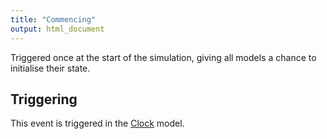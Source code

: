 ```yaml
---
title: "Commencing"
output: html_document
---
```



Triggered once at the start of the simulation, giving all models a chance to initialise their state.


## Triggering

This event is triggered in the [Clock](/docs/Models/Clock.qmd) model.
